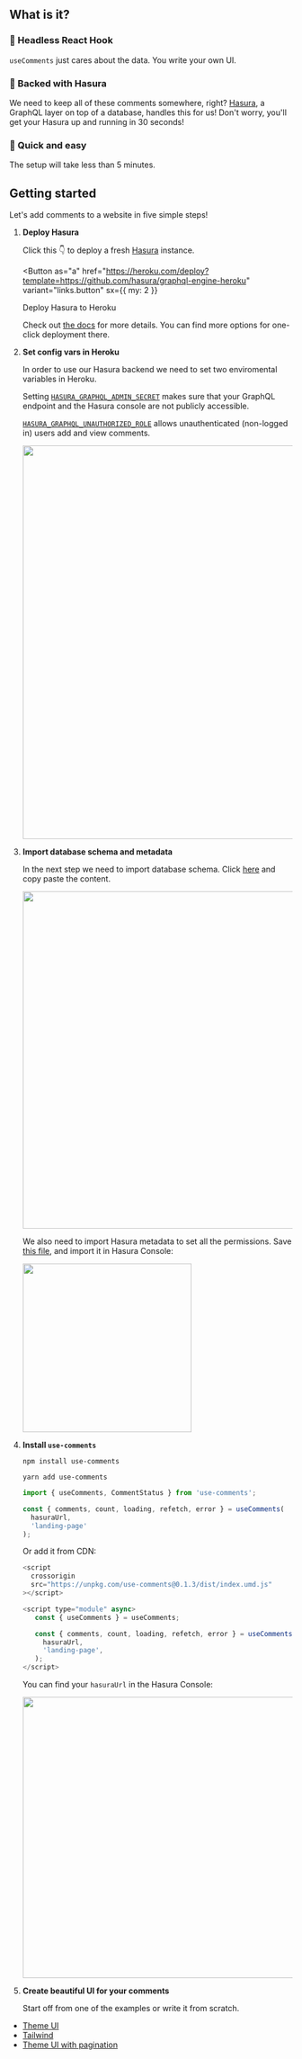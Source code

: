 
## What is it?

### 🎃 Headless React Hook

`useComments` just cares about the data. You write your own UI.

### 👺 Backed with Hasura

We need to keep all of these comments somewhere, right?
[Hasura](https://hasura.io), a GraphQL layer on top of a database, handles this
for us! Don't worry, you'll get your Hasura up and running in 30 seconds!

### 🚀 Quick and easy

The setup will take less than 5 minutes.

## Getting started

Let's add comments to a website in five simple steps!

1. **Deploy Hasura**

   Click this 👇 to deploy a fresh [Hasura] instance.

   <Button
     as="a"
     href="https://heroku.com/deploy?template=https://github.com/hasura/graphql-engine-heroku"
     variant="links.button"
     sx={{ my: 2 }}
   >
     Deploy Hasura to Heroku
   </Button>

   Check out [the docs][hasura-docs] for more details. You can find more options
   for one-click deployment there.

   [hasura]: https://hasura.io

   [hasura-docs]:
   https://hasura.io/docs/1.0/graphql/manual/guides/deployment/heroku-one-click.html

2. **Set config vars in Heroku**

   In order to use our Hasura backend we need to set two enviromental variables
   in Heroku.

   Setting
   [`HASURA_GRAPHQL_ADMIN_SECRET`](https://hasura.io/docs/1.0/graphql/manual/deployment/heroku/securing-graphql-endpoint.html#heroku-secure)
   makes sure that your GraphQL endpoint and the Hasura console are not publicly
   accessible.

   [`HASURA_GRAPHQL_UNAUTHORIZED_ROLE`](https://hasura.io/docs/1.0/graphql/manual/auth/authentication/unauthenticated-access.html#unauthenticated-access)
   allows unauthenticated (non-logged in) users add and view comments.

   <img width="700" src="./heroku-env.png" />

3. **Import database schema and metadata**

   In the next step we need to import database schema. Click
   [here](https://github.com/beerose/use-comments/blob/master/hasura/up.sql) and
   copy paste the content.

   <img width="600" src="./sql.png" />

   We also need to import Hasura metadata to set all the permissions. Save
   [this file](https://github.com/beerose/use-comments/blob/master/hasura/metadata.json),
   and import it in Hasura Console:

   <img width="300" src="./metadata.png" />

4. **Install `use-comments`**

   ```
   npm install use-comments
   ```

   ```
   yarn add use-comments
   ```

   ```jsx
   import { useComments, CommentStatus } from 'use-comments';

   const { comments, count, loading, refetch, error } = useComments(
     hasuraUrl,
     'landing-page'
   );
   ```

   Or add it from CDN:

   ```js
   <script
     crossorigin
     src="https://unpkg.com/use-comments@0.1.3/dist/index.umd.js"
   ></script>

   <script type="module" async>
      const { useComments } = useComments;

      const { comments, count, loading, refetch, error } = useComments(
        hasuraUrl,
        'landing-page',
      );
   </script>
   ```

   You can find your `hasuraUrl` in the Hasura Console:

   <img width="500" src="./url.png" />

5. **Create beautiful UI for your comments**

   Start off from one of the examples or write it from scratch.

   <!-- <div style="display: flex; flex-wrap: wrap;">
     <img
       style="width: 300px; height: 300px; margin-right: 20px; cursor: pointer"
       src="./t.png"
     />
     <img
       style="width: 300px; height: 300px; margin-right: 20px; cursor: pointer"
       src="./tu.png"
     />
     <img
       style="width: 300px; height: 300px; margin-right: 20px; cursor: pointer"
       src="./p.png"
     />
   </div> -->

- [Theme UI](https://codesandbox.io/s/use-comments-theme-ui-demo-hjqqj)
- [Tailwind](https://codesandbox.io/s/use-comments-demo-tailwind-pvhgw)
- [Theme UI with pagination](https://codesandbox.io/s/use-comments-pagination-z5kmg)
